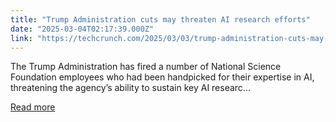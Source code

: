 ```yaml
---
title: "Trump Administration cuts may threaten AI research efforts"
date: "2025-03-04T02:17:39.000Z"
link: "https://techcrunch.com/2025/03/03/trump-administration-cuts-may-threaten-ai-research-efforts/"
---
```


The Trump Administration has fired a number of National Science Foundation employees who had been handpicked for their expertise in AI, threatening the agency&#8217;s ability to sustain key AI researc...

[Read more](https://techcrunch.com/2025/03/03/trump-administration-cuts-may-threaten-ai-research-efforts/)
